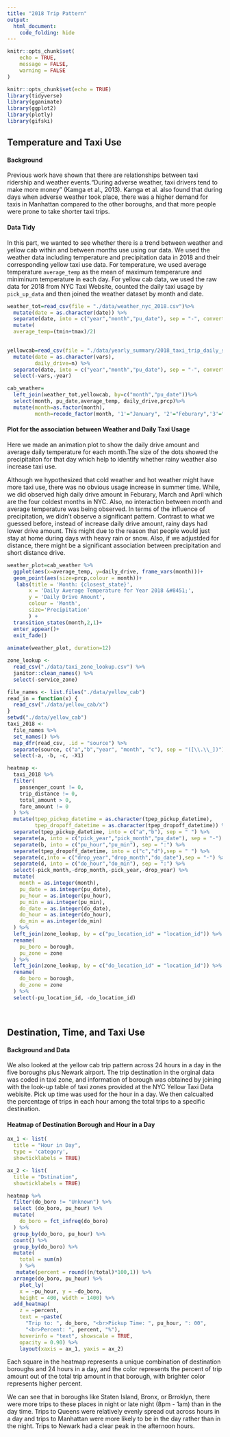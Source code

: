 ```yaml
---
title: "2018 Trip Pattern"
output: 
  html_document:
    code_folding: hide
---
```


```r
knitr::opts_chunk$set(
	echo = TRUE,
	message = FALSE,
	warning = FALSE
)
```

```r
knitr::opts_chunk$set(echo = TRUE)
library(tidyverse)
library(gganimate)
library(ggplot2)
library(plotly)
library(gifski)
```
   
     
## Temperature and Taxi Use
   
#### Background

Previous work have shown that there are relationships between taxi ridership and weather events.“During adverse weather, taxi drivers tend to make more money” (Kamga et al., 2013). Kamga et al. also found that during days when adverse weather took place, there was a higher demand for taxis in Manhattan compared to the other boroughs, and that more people were prone to take shorter taxi trips.

#### Data Tidy

In this part, we wanted to see whether there is a trend between weather and yellow cab within and between months use using our data. We used the weather data including temperature and precipitation data in 2018 and their corresponding yellow taxi use data. For temperature, we used average temperature `average_temp ` as the mean of maximum temperarure and miniminum temperature in each day. For yellow cab data, we used the raw data for 2018 from NYC Taxi Website, counted the daily taxi usage by `pick_up_data` and then joined the weather dataset by month and date.


```r
weather_tot=read_csv(file = "./data/weather_nyc_2018.csv")%>%
  mutate(date = as.character(date)) %>%
  separate(date, into = c("year","month","pu_date"), sep = "-", convert = TRUE)%>%
  mutate(
  average_temp=(tmin+tmax)/2)
  

yellowcab=read_csv(file = "./data/yearly_summary/2018_taxi_trip_daily_summary.csv")%>%
  mutate(date = as.character(vars),
         daily_drive=n) %>%
  separate(date, into = c("year","month","pu_date"), sep = "-", convert = TRUE)%>%
  select(-vars,-year)

cab_weather=
  left_join(weather_tot,yellowcab, by=c("month","pu_date"))%>%
  select(month, pu_date,average_temp, daily_drive,prcp)%>%
  mutate(month=as.factor(month),
         month=recode_factor(month, '1'="January", '2'="Feburary",'3'="March",'4'='April','5'='May','6'='June','7'='July','8'='August','9'='September','10'='October','11'='November','12'='December'))
```

#### Plot for the association between Weather and Daily Taxi Usage

Here we made an animation plot to show the daily drive amount and average daily temperature for each month.The size of the dots showed the precipitaiton for that day which help to identify whether rainy weather also increase taxi use. 

Although we hypothesized that cold weather and hot weather might have more taxi use, there was no obvious usage increase in summer time. While, we did observed high daily drive amount in Feburary, March and April which are the four coldest months in NYC. Also, no interaction between month and average temperature was being observed. In terms of the influence of precipitation, we didn't observe a significant pattern. Contrast to what we guessed before, instead of increase daily drive amount, rainy days had lower drive amount. This might due to the reason that people would just stay at home during days with heavy rain or snow. Also, if we adjustded for distance, there might be a significant association between precipitation and short distance drive. 

```r
weather_plot=cab_weather %>%
  ggplot(aes(x=average_temp, y=daily_drive, frame_vars(month)))+
  geom_point(aes(size=prcp,colour = month))+
   labs(title = 'Month: {closest_state}',
       x = 'Daily Average Temperature for Year 2018 &#8451;', 
       y = 'Daily Drive Amount',
       colour = 'Month',
       size='Precipitation'
       ) +
  transition_states(month,2,1)+
  enter_appear()+
  exit_fade()
   
animate(weather_plot, duration=12)
```


```r
zone_lookup <-
  read_csv("./data/taxi_zone_lookup.csv") %>% 
  janitor::clean_names() %>% 
  select(-service_zone)

file_names <- list.files("./data/yellow_cab")
read_in = function(x) {
  read_csv("./data/yellow_cab/x") 
}
setwd("./data/yellow_cab")
taxi_2018 <-
  file_names %>% 
  set_names() %>% 
  map_dfr(read_csv, .id = "source") %>% 
  separate(source, c("a","b","year", "month", "c"), sep = "([\\.\\_])") %>% 
  select(-a, -b, -c, -X1)

```

```r
heatmap <-
  taxi_2018 %>% 
  filter(
    passenger_count != 0,
    trip_distance != 0,
    total_amount > 0,
    fare_amount != 0
  ) %>% 
  mutate(tpep_pickup_datetime = as.character(tpep_pickup_datetime),
         tpep_dropoff_datetime = as.character(tpep_dropoff_datetime)) %>%
  separate(tpep_pickup_datetime, into = c("a","b"), sep = " ") %>%
  separate(a, into = c("pick_year","pick_month","pu_date"), sep = "-") %>%
  separate(b, into = c("pu_hour","pu_min"), sep = ":") %>%
  separate(tpep_dropoff_datetime, into = c("c","d"),sep = " ") %>%
  separate(c,into = c("drop_year","drop_month","do_date"),sep = "-") %>%
  separate(d, into = c("do_hour","do_min"), sep = ":") %>%
  select(-pick_month,-drop_month,-pick_year,-drop_year) %>% 
  mutate(
    month = as.integer(month),
    pu_date = as.integer(pu_date),
    pu_hour = as.integer(pu_hour),
    pu_min = as.integer(pu_min),
    do_date = as.integer(do_date),
    do_hour = as.integer(do_hour),
    do_min = as.integer(do_min)
  ) %>% 
  left_join(zone_lookup, by = c("pu_location_id" = "location_id")) %>% 
  rename(
    pu_boro = borough,
    pu_zone = zone
  ) %>% 
  left_join(zone_lookup, by = c("do_location_id" = "location_id")) %>% 
  rename(
    do_boro = borough,
    do_zone = zone
  ) %>% 
  select(-pu_location_id, -do_location_id)
```

<br>   

## Destination, Time, and Taxi Use
   
#### Background and Data
   
We also looked at the yellow cab trip pattern across 24 hours in a day in the five boroughs plus Newark airport. The trip destination in the orginal data was coded in taxi zone, and information of borough was obtained by joining with the look-up table of taxi zones provided at the NYC Yellow Taxi Data webisite. Pick up time was used for the hour in a day. We then calcualted the percentage of trips in each hour among the total trips to a specific destination.

#### Heatmap of Destination Borough and Hour in a Day
   
```r
ax_1 <- list(
  title = "Hour in Day",
  type = 'category',
  showticklabels = TRUE)

ax_2 <- list(
  title = "Dstination",
  showticklabels = TRUE)

heatmap %>% 
  filter(do_boro != "Unknown") %>% 
  select (do_boro, pu_hour) %>% 
  mutate(
    do_boro = fct_infreq(do_boro)
  ) %>% 
  group_by(do_boro, pu_hour) %>% 
  count() %>% 
  group_by(do_boro) %>% 
  mutate( 
    total = sum(n)
    ) %>% 
   mutate(percent = round((n/total)*100,1)) %>% 
  arrange(do_boro, pu_hour) %>% 
    plot_ly(
    x = ~pu_hour, y = ~do_boro,
    height = 400, width = 1400) %>%
  add_heatmap(
    z = ~percent,
    text = ~paste(
      "Trip to: ", do_boro, "<br>Pickup Time: ", pu_hour, ": 00",
      "<br>Percent: ", percent, "%"),
    hoverinfo = "text", showscale = TRUE,
    opacity = 0.90) %>%
    layout(xaxis = ax_1, yaxis = ax_2)

```


Each square in the heatmap represents a unique combination of destination boroughs and 24 hours in a day, and the color represents the percent of trip amount out of the total trip amount in that  borough,  with brighter color represents higher percent.
   
We can see that in boroughs like Staten Island, Bronx, or Brroklyn, there were more trips to these places in night or late night (8pm - 1am) than in the day time. Trips to Queens were relatively evenly spread out across hours in a day and trips to Manhattan were more likely to be in the day  rather than in the night. Trips to Newark had a clear peak in the afternoon hours.